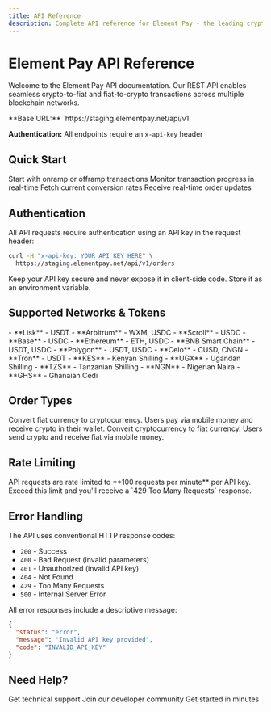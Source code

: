 ```yaml
---
title: API Reference
description: Complete API reference for Element Pay - the leading crypto payment infrastructure
---
```


# Element Pay API Reference

Welcome to the Element Pay API documentation. Our REST API enables seamless crypto-to-fiat and fiat-to-crypto transactions across multiple blockchain networks.

<Info>
**Base URL:** `https://staging.elementpay.net/api/v1`

**Authentication:** All endpoints require an `x-api-key` header
</Info>

## Quick Start

<CardGroup cols={2}>
  <Card title="Create Your First Order" icon="plus" href="endpoint/create">
    Start with onramp or offramp transactions
  </Card>
  <Card title="Check Order Status" icon="magnifying-glass" href="endpoint/get">
    Monitor transaction progress in real-time
  </Card>
  <Card title="Get Exchange Rates" icon="chart-line" href="endpoint/rates">
    Fetch current conversion rates
  </Card>
  <Card title="Webhook Integration" icon="webhook" href="endpoint/webhook">
    Receive real-time order updates
  </Card>
</CardGroup>

## Authentication

All API requests require authentication using an API key in the request header:

```bash
curl -H "x-api-key: YOUR_API_KEY_HERE" \
  https://staging.elementpay.net/api/v1/orders
```

<Warning>
Keep your API key secure and never expose it in client-side code. Store it as an environment variable.
</Warning>

## Supported Networks & Tokens

<AccordionGroup>
  <Accordion title="Supported Blockchain Networks">
    - **Lisk** - USDT
    - **Arbitrum** - WXM, USDC
    - **Scroll** - USDC
    - **Base** - USDC
    - **Ethereum** - ETH, USDC
    - **BNB Smart Chain** - USDT, USDC
    - **Polygon** - USDT, USDC
    - **Celo** - CUSD, CNGN
    - **Tron** - USDT
  </Accordion>
  
  <Accordion title="Supported Fiat Currencies">
    - **KES** - Kenyan Shilling
    - **UGX** - Ugandan Shilling
    - **TZS** - Tanzanian Shilling
    - **NGN** - Nigerian Naira
    - **GHS** - Ghanaian Cedi
  </Accordion>
</AccordionGroup>

## Order Types

<CardGroup cols={2}>
  <Card title="Onramp (Fiat → Crypto)" icon="arrow-right">
    Convert fiat currency to cryptocurrency. Users pay via mobile money and receive crypto in their wallet.
  </Card>
  <Card title="Offramp (Crypto → Fiat)" icon="arrow-left">
    Convert cryptocurrency to fiat currency. Users send crypto and receive fiat via mobile money.
  </Card>
</CardGroup>

## Rate Limiting

<Info>
API requests are rate limited to **100 requests per minute** per API key. Exceed this limit and you'll receive a `429 Too Many Requests` response.
</Info>

## Error Handling

The API uses conventional HTTP response codes:

- `200` - Success
- `400` - Bad Request (invalid parameters)
- `401` - Unauthorized (invalid API key)
- `404` - Not Found
- `429` - Too Many Requests
- `500` - Internal Server Error

All error responses include a descriptive message:

```json
{
  "status": "error",
  "message": "Invalid API key provided",
  "code": "INVALID_API_KEY"
}
```

## Need Help?

<CardGroup cols={3}>
  <Card title="Email Support" icon="envelope" href="mailto:elementpay.info@gmail.com">
    Get technical support
  </Card>
  <Card title="WhatsApp Community" icon="message" href="https://chat.whatsapp.com/JnE9EYgw9uM0XlhaGaBto3">
    Join our developer community
  </Card>
  <Card title="Quickstart Guide" icon="rocket" href="../../quickstart">
    Get started in minutes
  </Card>
</CardGroup>